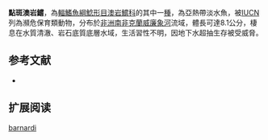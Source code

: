 {{Speciesbox
| name = 點斑澳岩鱨
| image = 
| image_caption = 
| status = EN
| status_system = IUCN3.1 
| genus = Notoglanidium
| species = barnardi
| authority = [[Skelton|Skelton]], 1981
| synonyms = *''Gephyroglanis barnardi '',Skelton, 1981
}}

'''點斑澳岩鱨'''，為[[輻鰭魚綱|輻鰭魚綱]][[鯰形目|鯰形目]][[澳岩鱨科|澳岩鱨科]]的其中一[[種|種]]，為亞熱帶淡水魚，被[[IUCN|IUCN]]列為瀕危保育類動物，分布於[[非洲|非洲]][[南非|南非]][[克蘭威廉象河|克蘭威廉象河]]流域，體長可達8.1公分，棲息在水質清澈、岩石底質底層水域，生活習性不明，因地下水超抽生存被受威脅。

==参考文献==
*{{FishBase_species|genus=Austroglanis|species=barnardi|year=2015|month=6}}

== 扩展阅读 ==
{{refbegin}}
{{wikispecies-inline|Austroglanis barnardi|點斑澳岩鱨}}
{{refend}}
{{Taxonbar|from=Q3643741}}

[[Category:澳岩鱨屬|barnardi]]